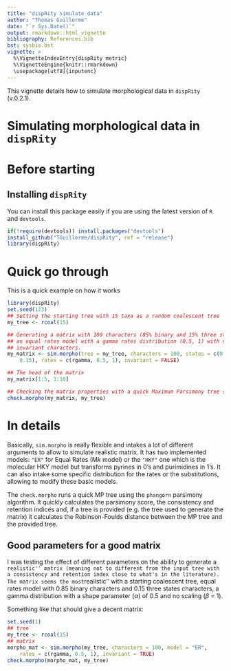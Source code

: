 ```yaml
---
title: "dispRity simulate data"
author: "Thomas Guillerme"
date: "`r Sys.Date()`"
output: rmarkdown::html_vignette
bibliography: References.bib
bst: sysbio.bst
vignette: >
  %\VignetteIndexEntry{dispRity metric}
  %\VignetteEngine{knitr::rmarkdown}
  \usepackage[utf8]{inputenc}
---
```



This vignette details how to simulate morphological data in `dispRity` (v.0.2.1).

Simulating morphological data in `dispRity`
=================

Before starting
===============

Installing `dispRity` 
-----------------------------------

You can install this package easily if you are using the latest version of `R` and `devtools`.

```r
if(!require(devtools)) install.packages("devtools")
install_github("TGuillerme/dispRity", ref = "release")
library(dispRity)
```

Quick go through
=================================
This is a quick example on how it works

```r
library(dispRity)
set.seed(123)
## Setting the starting tree with 15 taxa as a random coalescent tree
my_tree <- rcoal(15)

## Generating a matrix with 100 characters (85% binary and 15% three states) and
## an equal rates model with a gamma rates distribution (0.5, 1) with no 
## invariant characters.
my_matrix <- sim.morpho(tree = my_tree, characters = 100, states = c(0.85,
    0.15), rates = c(rgamma, 0.5, 1), invariant = FALSE)

## The head of the matrix
my_matrix[1:5, 1:10]

## Checking the matrix properties with a quick Maximum Parsimony tree search
check.morpho(my_matrix, my_tree)
```

In details
=================================
Basically, `sim.morpho` is really flexible and intakes a lot of different arguments to allow to simulate realistic matrix.
It has two implemented models: `"ER"` for Equal Rates (M*k* model) or the `"HKY"` one which is the molecular HKY model but transforms pyrines in 0's and purimidines in 1's.
It can also intake some specific distribution for the rates or the substitutions, allowing to modify these basic models.

The `check.morpho` runs a quick MP tree using the `phangorn` parsimony algorithm.
It quickly calculates the parsimony score, the consistency and retention indices and, if a tree is provided (e.g. the tree used to generate the matrix) it calculates the Robinson-Foulds distance between the MP tree and the provided tree.

Good parameters for a good matrix
-----------------------------------

I was testing the effect of different parameters on the ability to generate a ``realistic'' matrix (meaning not to different from the input tree with a consistency and retention index close to what's in the literature).
The matrix seems the most ``realistic'' with a starting coalescent tree, equal rates model with 0.85 binary characters and 0.15 three states characters, a gamma distribution with a shape parameter ($\alpha$) of 0.5 and no scaling ($\beta$ = 1).

Something like that should give a decent matrix:

```r
set.seed(1)
## tree
my_tree <- rcoal(15)
## matrix
morpho_mat <- sim.morpho(my_tree, characters = 100, model = "ER",
    rates = c(rgamma, 0.5, 1), invariant = TRUE)
check.morpho(morpho_mat, my_tree)
```

